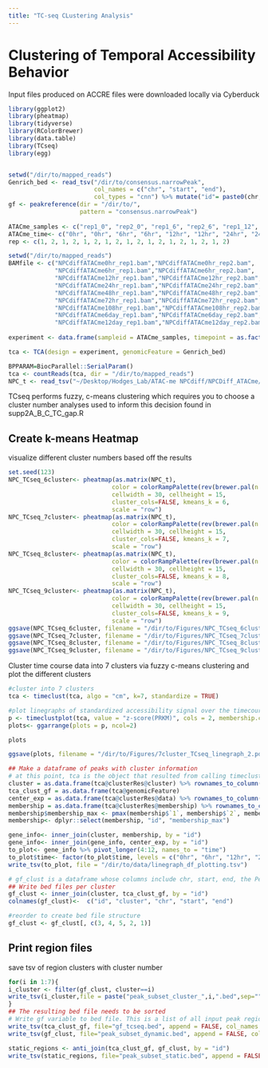 ```yaml
---
title: "TC-seq CLustering Analysis"
---
```

# Clustering of Temporal Accessibility Behavior

Input files produced on ACCRE 
files were downloaded locally via Cyberduck

```r
library(ggplot2)
library(pheatmap)
library(tidyverse)
library(RColorBrewer)
library(data.table)
library(TCseq)
library(egg)


setwd("/dir/to/mapped_reads")
Genrich_bed <- read_tsv("/dir/to/consensus.narrowPeak", 
                        col_names = c("chr", "start", "end"),
                        col_types = "cnn") %>% mutate("id"= paste0(chr,start,end))
gf <- peakreference(dir = "/dir/to/", 
                    pattern = "consensus.narrowPeak")
                    
ATACme_samples <- c("rep1_0", "rep2_0", "rep1_6", "rep2_6", "rep1_12", "rep2_12", "rep1_24", "rep2_24", "rep1_48", "rep2_48","rep1_72", "rep2_72", "rep1_108", "rep2_108", "rep1_6day", "rep2_6day", "rep1_12day", "rep2_12day")
ATACme_time<- c("0hr", "0hr", "6hr", "6hr", "12hr", "12hr", "24hr", "24hr", "48hr", "48hr", "72hr", "72hr", "108hr", "108hr", "6day", "6day", "12day", "12day")
rep <- c(1, 2, 1, 2, 1, 2, 1, 2, 1, 2, 1, 2, 1, 2, 1, 2, 1, 2)

setwd("/dir/to/mapped_reads")
BAMfile <- c("NPCdiffATACme0hr_rep1.bam","NPCdiffATACme0hr_rep2.bam",
             "NPCdiffATACme6hr_rep1.bam","NPCdiffATACme6hr_rep2.bam",
             "NPCdiffATACme12hr_rep1.bam","NPCdiffATACme12hr_rep2.bam",
             "NPCdiffATACme24hr_rep1.bam","NPCdiffATACme24hr_rep2.bam",
             "NPCdiffATACme48hr_rep1.bam","NPCdiffATACme48hr_rep2.bam",
             "NPCdiffATACme72hr_rep1.bam","NPCdiffATACme72hr_rep2.bam",
             "NPCdiffATACme108hr_rep1.bam","NPCdiffATACme108hr_rep2.bam",
             "NPCdiffATACme6day_rep1.bam","NPCdiffATACme6day_rep2.bam",
             "NPCdiffATACme12day_rep1.bam","NPCdiffATACme12day_rep2.bam")
             
experiment <- data.frame(sampleid = ATACme_samples, timepoint = as.factor(ATACme_time), group = as.factor(rep), BAMfile = BAMfile)

tca <- TCA(design = experiment, genomicFeature = Genrich_bed)

BPPARAM=BiocParallel::SerialParam()
tca <- countReads(tca, dir = "/dir/to/mapped_reads")
NPC_t <- read_tsv("~/Desktop/Hodges_Lab/ATAC-me NPCdiff/NPCDiff_ATACme/New_timepoints/data/TC_seq/TCseq_NPCdiff_ATAC_ExpressionTable.txt", col_names = c("peakID", "0hr", "6hr", "12hr", "24hr", "48hr","72hr","108hr", "6day", "12day"), skip = 1) %>% column_to_rownames(var = "peakID")

```

TCseq performs fuzzy, c-means clustering which requires you to choose a cluster number
analyses used to inform this decision found in supp2A_B_C_TC_gap.R

## Create k-means Heatmap
visualize different cluster numbers based off the results
```r
set.seed(123)
NPC_TCseq_6cluster<- pheatmap(as.matrix(NPC_t), 
                             color = colorRampPalette(rev(brewer.pal(n = 11, name = "RdYlBu")))(100), 
                             cellwidth = 30, cellheight = 15, 
                             cluster_cols=FALSE, kmeans_k = 6, 
                             scale = "row")
NPC_TCseq_7cluster<- pheatmap(as.matrix(NPC_t), 
                             color = colorRampPalette(rev(brewer.pal(n = 11, name = "RdYlBu")))(100), 
                             cellwidth = 30, cellheight = 15, 
                             cluster_cols=FALSE, kmeans_k = 7, 
                             scale = "row")
NPC_TCseq_8cluster<- pheatmap(as.matrix(NPC_t), 
                             color = colorRampPalette(rev(brewer.pal(n = 11, name = "RdYlBu")))(100), 
                             cellwidth = 30, cellheight = 15, 
                             cluster_cols=FALSE, kmeans_k = 8, 
                             scale = "row")
NPC_TCseq_9cluster<- pheatmap(as.matrix(NPC_t), 
                             color = colorRampPalette(rev(brewer.pal(n = 11, name = "RdYlBu")))(100), 
                             cellwidth = 30, cellheight = 15, 
                             cluster_cols=FALSE, kmeans_k = 9, 
                             scale = "row")
ggsave(NPC_TCseq_6cluster, filename = "/dir/to/Figures/NPC_TCseq_6cluster.pdf", unit= "in", width = 8, height = 6, device = cairo_pdf)
ggsave(NPC_TCseq_7cluster, filename = "/dir/to/Figures/NPC_TCseq_7cluster.pdf", unit= "in", width = 8, height = 6, device = cairo_pdf)
ggsave(NPC_TCseq_8cluster, filename = "/dir/to/Figures/NPC_TCseq_8cluster.pdf", unit= "in", width = 8, height = 6, device = cairo_pdf)
ggsave(NPC_TCseq_9cluster, filename = "/dir/to/Figures/NPC_TCseq_9cluster.pdf", unit= "in", width = 8, height = 6, device = cairo_pdf)


```
Cluster time course data into 7 clusters via fuzzy c-means clustering and plot the different clusters
```r
#cluster into 7 clusters
tca <- timeclust(tca, algo = "cm", k=7, standardize = TRUE)

#plot linegraphs of standardized accessibility signal over the timecourse
p <- timeclustplot(tca, value = "z-score(PRKM)", cols = 2, membership.color = topo.colors(30), categories = "timepoint")
plots<- ggarrange(plots = p, ncol=2)

plots

ggsave(plots, filename = "/dir/to/Figures/7cluster_TCseq_linegraph_2.pdf", units = "in", height = 16, width = 12, device = cairo_pdf)

## Make a dataframe of peaks with cluster information
# at this point, tca is the object that resulted from calling timeclust()
cluster = as.data.frame(tca@clusterRes@cluster) %>% rownames_to_column("id")
tca_clust_gf = as.data.frame(tca@genomicFeature)
center_exp = as.data.frame(tca@clusterRes@data) %>% rownames_to_column("id")
membership = as.data.frame(tca@clusterRes@membership) %>% rownames_to_column("id") 
membership$membership_max <- pmax(membership$`1`, membership$`2`, membership$`3`, membership$`4`, membership$`5`, membership$`6`, membership$`7`) 
membership<- dplyr::select(membership, "id", "membership_max")

gene_info<- inner_join(cluster, membership, by = "id")
gene_info<- inner_join(gene_info, center_exp, by = "id") 
to_plot<- gene_info %>% pivot_longer(4:12, names_to = "time")
to_plot$time<- factor(to_plot$time, levels = c("0hr", "6hr", "12hr", "24hr", "48hr","72hr","108hr", "6day", "12day"))
write_tsv(to_plot, file = "/dir/to/data/linegraph_df_plotting.tsv")
```

```r
# gf_clust is a dataframe whose columns include chr, start, end, the Peak ID given by TCSeq, and the cluster assigned by the clustering algorithm of choice
## Write bed files per cluster
gf_clust <- inner_join(cluster, tca_clust_gf, by = "id") 
colnames(gf_clust)<-  c("id", "cluster", "chr", "start", "end")

#reorder to create bed file structure
gf_clust <- gf_clust[, c(3, 4, 5, 2, 1)]
```

## Print region files
save tsv of region clusters with cluster number
```r

for(i in 1:7){
i_cluster <- filter(gf_clust, cluster==i)
write_tsv(i_cluster,file = paste("peak_subset_cluster_",i,".bed",sep=""), append = FALSE, col_names = FALSE)
}
## The resulting bed file needs to be sorted
# Write gf variable to bed file. This is a list of all input peak regions after TC_seq runs a union merge
write_tsv(tca_clust_gf, file="gf_tcseq.bed", append = FALSE, col_names = FALSE)
write_tsv(gf_clust, file="peak_subset_dynamic.bed", append = FALSE, col_names = FALSE)

static_regions <- anti_join(tca_clust_gf, gf_clust, by = "id")
write_tsv(static_regions, file="peak_subset_static.bed", append = FALSE, col_names = FALSE)

```
